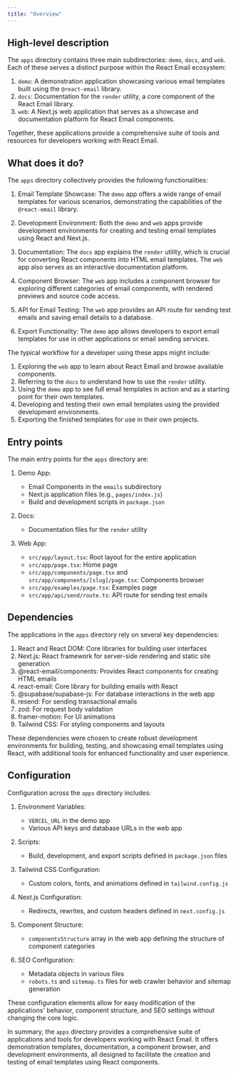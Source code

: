 ```yaml
---
title: "Overview"
---
```


## High-level description
The `apps` directory contains three main subdirectories: `demo`, `docs`, and `web`. Each of these serves a distinct purpose within the React Email ecosystem:

1. `demo`: A demonstration application showcasing various email templates built using the `@react-email` library.
2. `docs`: Documentation for the `render` utility, a core component of the React Email library.
3. `web`: A Next.js web application that serves as a showcase and documentation platform for React Email components.

Together, these applications provide a comprehensive suite of tools and resources for developers working with React Email.

## What does it do?
The `apps` directory collectively provides the following functionalities:

1. Email Template Showcase: The `demo` app offers a wide range of email templates for various scenarios, demonstrating the capabilities of the `@react-email` library.

2. Development Environment: Both the `demo` and `web` apps provide development environments for creating and testing email templates using React and Next.js.

3. Documentation: The `docs` app explains the `render` utility, which is crucial for converting React components into HTML email templates. The `web` app also serves as an interactive documentation platform.

4. Component Browser: The `web` app includes a component browser for exploring different categories of email components, with rendered previews and source code access.

5. API for Email Testing: The `web` app provides an API route for sending test emails and saving email details to a database.

6. Export Functionality: The `demo` app allows developers to export email templates for use in other applications or email sending services.

The typical workflow for a developer using these apps might include:

1. Exploring the `web` app to learn about React Email and browse available components.
2. Referring to the `docs` to understand how to use the `render` utility.
3. Using the `demo` app to see full email templates in action and as a starting point for their own templates.
4. Developing and testing their own email templates using the provided development environments.
5. Exporting the finished templates for use in their own projects.

## Entry points
The main entry points for the `apps` directory are:

1. Demo App:
   - Email Components in the `emails` subdirectory
   - Next.js application files (e.g., `pages/index.js`)
   - Build and development scripts in `package.json`

2. Docs:
   - Documentation files for the `render` utility

3. Web App:
   - `src/app/layout.tsx`: Root layout for the entire application
   - `src/app/page.tsx`: Home page
   - `src/app/components/page.tsx` and `src/app/components/[slug]/page.tsx`: Components browser
   - `src/app/examples/page.tsx`: Examples page
   - `src/app/api/send/route.ts`: API route for sending test emails

## Dependencies
The applications in the `apps` directory rely on several key dependencies:

1. React and React DOM: Core libraries for building user interfaces
2. Next.js: React framework for server-side rendering and static site generation
3. @react-email/components: Provides React components for creating HTML emails
4. react-email: Core library for building emails with React
5. @supabase/supabase-js: For database interactions in the web app
6. resend: For sending transactional emails
7. zod: For request body validation
8. framer-motion: For UI animations
9. Tailwind CSS: For styling components and layouts

These dependencies were chosen to create robust development environments for building, testing, and showcasing email templates using React, with additional tools for enhanced functionality and user experience.

## Configuration
Configuration across the `apps` directory includes:

1. Environment Variables:
   - `VERCEL_URL` in the demo app
   - Various API keys and database URLs in the web app

2. Scripts:
   - Build, development, and export scripts defined in `package.json` files

3. Tailwind CSS Configuration:
   - Custom colors, fonts, and animations defined in `tailwind.config.js`

4. Next.js Configuration:
   - Redirects, rewrites, and custom headers defined in `next.config.js`

5. Component Structure:
   - `componentsStructure` array in the web app defining the structure of component categories

6. SEO Configuration:
   - Metadata objects in various files
   - `robots.ts` and `sitemap.ts` files for web crawler behavior and sitemap generation

These configuration elements allow for easy modification of the applications' behavior, component structure, and SEO settings without changing the core logic.

In summary, the `apps` directory provides a comprehensive suite of applications and tools for developers working with React Email. It offers demonstration templates, documentation, a component browser, and development environments, all designed to facilitate the creation and testing of email templates using React components.